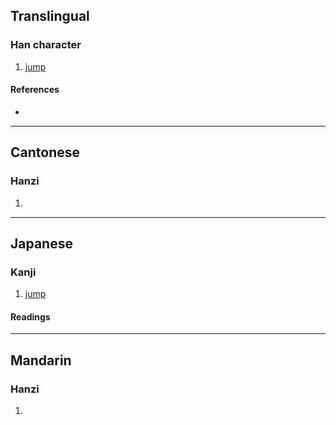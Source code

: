 {{character info/new}}
==Translingual==

===Han character===
{{Han char|rn=94|rad=犬|as=05|sn=8|four=43250|canj=KHIV|ids=⿰犭戉}}

# [[jump]]

====References====
* {{Han ref|kx=0709.130|dkj=20346|dj=1122.010|hdz=21339.060|uh=72D8|ud=29400|bh=CD5E|bd=52574}}

----

==Cantonese==

===Hanzi===
{{yue-hanzi|jyut=|y=yut6}}

# {{defn|lang=yue|sort=犬05}}

----

==Japanese==

===Kanji===
{{ja-kanji|grade=|rs=犬05}}

# [[jump]]

====Readings====
{{ja-readings
|goon=かち
|kanon=けつ
}}

----

==Mandarin==

===Hanzi===
{{cmn-hanzi|pin=[[yuè]] ([[yue4]])|wg=yüeh<sup>4</sup>}}

# {{defn|lang=cmn|sort=犬05}}